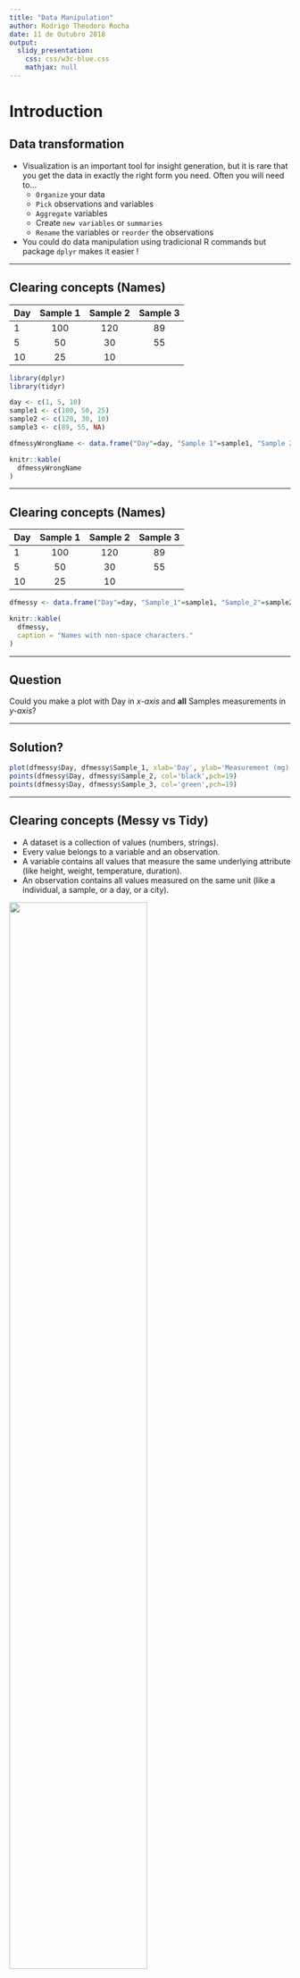 ```yaml
---
title: "Data Manipulation"
author: Rodrigo Theodoro Rocha
date: 11 de Outubro 2018
output: 
  slidy_presentation:
    css: css/w3c-blue.css
    mathjax: null
---
```



# Introduction


## Data transformation

* Visualization is an important tool for insight generation, but it is rare that you get the data in exactly the right form you need. Often you will need to...
    - `Organize` your data
    - `Pick` observations and variables
    - `Aggregate` variables
	- Create `new variables` or `summaries`
	- `Rename` the variables or `reorder` the observations

* You could do data manipulation using tradicional R commands but package `dplyr` makes it easier !

* * *

## Clearing concepts (Names)

| Day | Sample 1 | Sample 2 | Sample 3 |
|-----|:--------:|:--------:|:--------:|
| 1   |   100    |    120   |   89     |
| 5   |   50    |    30   |   55     |
| 10   |   25    |    10   |        |

```r
library(dplyr)
library(tidyr)
```

```r

day <- c(1, 5, 10)
sample1 <- c(100, 50, 25)
sample2 <- c(120, 30, 10)
sample3 <- c(89, 55, NA)

dfmessyWrongName <- data.frame("Day"=day, "Sample 1"=sample1, "Sample 2"=sample2, "Sample 3"=sample3)
```
```r
knitr::kable(
  dfmessyWrongName
)
```

* * * 

## Clearing concepts (Names)

| Day | Sample 1 | Sample 2 | Sample 3 |
|-----|:--------:|:--------:|:--------:|
| 1   |   100    |    120   |   89     |
| 5   |   50    |    30   |   55     |
| 10   |   25    |    10   |        |

```r


dfmessy <- data.frame("Day"=day, "Sample_1"=sample1, "Sample_2"=sample2, "Sample_3"=sample3)


```

```r
knitr::kable(
  dfmessy, 
  caption = "Names with non-space characters."
)
```


* * *

## Question

Could you make a plot with Day in *x-axis* and **all** Samples measurements in *y-axis*?

* * *

## Solution?

```r

plot(dfmessy$Day, dfmessy$Sample_1, xlab='Day', ylab='Measurement (mg)', col='red',pch=19)
points(dfmessy$Day, dfmessy$Sample_2, col='black',pch=19)
points(dfmessy$Day, dfmessy$Sample_3, col='green',pch=19)

```


* * *

## Clearing concepts (Messy vs Tidy)

- A dataset is a collection of values (numbers, strings).
- Every value belongs to a variable and an observation.
- A variable contains all values that measure the same underlying attribute (like height, weight, temperature, duration).
- An observation contains all values measured on the same unit (like a individual, a sample, or a day, or a city).

![](img/tidy-1.png){.shadow width=70%}

* * *

## Clearing concepts (ex Tidy)

```r

dftidy <- gather(dfmessy, Sample_1, Sample_2, Sample_3, key = 'samples', value='measurement')


```

![](img/messy2tidy.png){.shadow width=70%}

* * *

# How to Tidy Data

- Reshape your data to answer your questions with `tidyr` package.
- In a Tidy data:
    * Each variable must have its own column.
    * Each observation must have its own row.
    * Each value must have its own cell.

* What are our variables ?

    >- [Day]{.red-bg} [Samples]{.red-bg} [Measurements]{.red-bg}   
    
* What are our observations ?

    >- Sample_1 in day 1, Sample_1 in day 2, Sample_1 in day 3 and so on..

```r
knitr::kable(
  dfmessy
)
```

* * *

## Gathering

- Gathering:  some of the column names are not names of variables, but _values_ of a variable.

```r
library(nycflights13)
```

```r
library(tidyr)
```

```r
gather(dfmessy, Sample_1, Sample_2, Sample_3, key = 'Samples', value = 'Measurements')
```

* * *

## Gather

- Tidying your data can be annoying..

- Tips:
    - avoid naming your new columns with the same names as old

* * *

## Better Solution

```r
plot(dftidy$Day, dftidy$measurement, xlab='Day', ylab='Measurement (mg)',col=as.factor(dftidy$samples), pch=19)
```

* * * 

## Question

- Load the `iris` dataset typing the code below and check if this data frame is in tidy or messy shape.

<img width=50% height=50% src="img/iris.png"></img>

```r
data("iris")
``` 



* * *

# The pipe: `%>%`

- Free us from creating intermediate objects

- Useful to concatenate multiple operations

![](img/separate.png){.shadow width=75%}

* * *

# Selecting columns with `select()`

- Narrowing in on the variables (columns) you`re interested in
- Allows you to select specific variables (columns)

- Syntax:

|       [select(]{.red .monospace}[\<name of the data frame\>]{.blue .monospace}[,]{.red .monospace}[ \ \<name of columns\>]{.blue .monospace}[)]{.red .monospace} 
|

```r
# Select columns by name: Species, Sepal.Length

select(iris, Species, Sepal.Length)

# Select all columns between Sepal.Length and Petal.Width (inclusive)

select(iris, Sepal.Length:Petal.Width)

# Select all columns except Sepal.Length

select(iris_tidy, -Sepal.Length)

```

* * *

## Organize our data

* Is it in a tidy or a messy shape ?

![](img/view_less.png){.shadow width=70%}

* * *

## Gathering


1. Identify the variables which must be gathered resulting in a tidy data frame. Use the function `gather()` to arrange the first 4 columns into a variable called `Measure_Type` and its corresponding values into variable `Values`. Tip: select columns between with operator `:`

```r
gather( <put variables here> , key="sample", value="expression")
```

* * *

## Answer

```r

iris_tidy <- iris %>% gather(Sepal.Length:Petal.Width, key="Measure_type", value = "Values")

```

```r
knitr::kable(
  head(iris_tidy)
)

```

* * *

## Rename a column

```r

rename(iris_tidy, Vals = Values)

```

* * *

# Filter rows with `filter()`

- Subset observations based on their values.
- Syntax:

|       [filter(]{.red .monospace}[\<name of the data frame\>]{.blue .monospace}[,]{.red .monospace}[ \ \<argument(s) that filter the data frame\>]{.blue .monospace}[)]{.red .monospace} 
|

```r
filter(iris_tidy, Species == "versicolor")
```

* * *

## Back to Filter

- Filter the observations that belong to setosa species with Sepal Length bigger than 1 cm.

```r
filter(iris_tidy, Species=="setosa", Values > 1.0)
```

* * *

## Use Logical Operators

- Which one of the following commands should we use to find all individuals with Sepal Length or Petal Length bigger than 4 cm ?

```r
filter(iris_tidy, Sepal.Length > 4 & Petal.Length > 4)
```

```r
filter(iris_tidy, Sepal.Length > 4 | Petal.Length > 4)
```

* * * 

## Logical Operators

![](img/transform-logical.png){.shadow width=70%}

* * *

## Missing Values

- R reports not available information as `NA`
- It can be "contagious" to analysis
    - Suppose we want to calculate the mean expression of all genes
        
        `> mean(cleaned_data$expression)`
        
    >- However, we get this message: [NA]{.red-bg}    
- We have to handle `NAs`
    - default to dplyr is to ignore them
    - would like to know how many NAs?
        >- Ex: filter(cleaned_data,  `is.na(expression)` )

* * *

# Adding columns with `mutate()`

- Add new columns that are functions of existing columns
- Syntax:

|       [mutate(]{.red .monospace}[\<name of the data frame or nothing if using pipe\>]{.blue .monospace}[,]{.red .monospace}
|       [ \ \<name of new column\>]{.blue .monospace}[=]{.red .monospace}[\<operation on existing columns\>]{.blue .monospace}[,]{.red .monospace} 
|       [ \ \<name of another new column\>]{.blue .monospace}[=]{.red .monospace}[\<another operation on existing columns\>]{.blue .monospace}[)]{.red .monospace} 
|

```r

iris_tidy %>% mutate(log_values = log2(Values))

```

- Useful creation functions:
  * Arithmectic operators: `+`, `-`, `/`, `*`
  * Logs: `log2()`, `log10()`
  
* * *

# Sorting rows with `arrange()`

- Order rows in a data frame

1. In ascending order by one or more columns (variables):

```r
arrange(iris_tidy, Values)
```

2. Use `desc()` to re-order in descending order:

```r
arrange(iris_tidy, desc(Values))
```


* * *

## Exercise

1. Find the 10 most expressed genes when restricted by nutrient leucine (L).

* * *

## Exercise

1. Find the 10 most expressed genes when restricted by nutrient leucine (L).

```r

#top10 <- cleaned_data %>% filter(nutrient == "L") %>%
                        #      arrange(desc(expression))

#top10_leu <- top10[1:10,]
#top10_leu
```

* * *

# Summarizing data with `summarise()`

- Collapses a data frame to a "single row"
- Syntax:

|       [summarise(]{.red .monospace}[\<name of the data frame or nothing if using pipe\>]{.blue .monospace}[,]{.red .monospace}
|       [ \ \<name of new column\>]{.blue .monospace}[=]{.red .monospace}[\<summarised value\>]{.blue .monospace}[)]{.red .monospace} 
|
|

```r
summarise(iris_tidy, mean_expression = mean(Values, na.rm = TRUE))
```

- We can use function `n()` to count the number of observations

```r
summarise(iris_tidy, mean_expression = mean(Values, na.rm = TRUE), count = n())
```

* * *

- Powerfull when paired with `group_by()`
    * This changes the unit of analysis from the complete dataset to individual groups
    * Example: 

```r
# The exactly above code applied to a data frame grouped by nutrient and rate, 
# we get the average delay per date
iris_tidy %>% 
  group_by(Species, Measure_type) %>%
    summarise(mean_measure = mean(Values, na.rm = TRUE), count = n())

```

* * *

## Summary functions

- Measures of location: `mean()`, `median()`
- Measures of spread: `sd()`
- Measures of rank: `min()`, `max()`
    - Example: the most and least expression values?
    
    
```r
iris_tidy %>%
  group_by(Species, Measure_type) %>% 
    summarise(
      least_expr = min(Values),
      most_expr = max(Values)
    )
```

* * *

## Summary functions

- Measures of location: `mean()`, `median()`
- Measures of spread: `sd()`
- Measures of rank: `min()`, `max()`
    * Example: the most and least expression values?
    * First we have to filter the missing values !

```r
#cleaned_data %>%
#  filter(!is.na(expression)) %>%
#  group_by(nutrient, rate) %>% 
#    summarise(
#      least_expr = min(expression),
#      most_expr = max(expression)
#    )
```

* * *

```r
#library(ggplot2)
```

```r
#cleaned_data %>%
#        filter(BP == "leucine biosynthesis") %>%
#        ggplot(aes(rate, expression, color = nutrient)) +
#        geom_point() +
#        geom_line() +
#        facet_wrap(~name)
```

* * *

# Take home message

- `dplyr` and `tidyr` functions to manipulate your data:
  - `gather()`
  - `separate()`
  - `filter()`
  - `select()`
  - `mutate()`
  - `arrange()`
  - `summarise()`
  
* * *

## Bibliography


http://varianceexplained.org/r/tidy-genomics/

http://r4ds.had.co.nz/transform.html

* * *